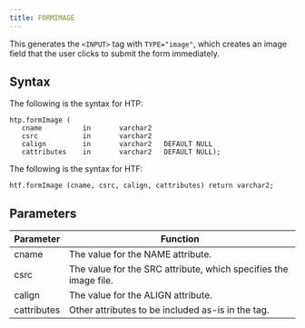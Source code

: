 ```yaml
---
title: FORMIMAGE
---
```


This generates the `<INPUT>` tag with `TYPE="image"`, which creates an image field that the user clicks to submit the form immediately.

## Syntax

The following is the syntax for HTP:
```
htp.formImage (
   cname          in       varchar2
   csrc           in       varchar2
   calign         in       varchar2   DEFAULT NULL
   cattributes    in       varchar2   DEFAULT NULL);
```

The following is the syntax for HTF:
```
htf.formImage (cname, csrc, calign, cattributes) return varchar2;
```

## Parameters

| Parameter | Function |
| --------- | -------- |
| cname | The value for the NAME attribute. |
| csrc | The value for the SRC attribute, which specifies the image file. |
| calign | The value for the ALIGN attribute. |
| cattributes | Other attributes to be included as-is in the tag. |
